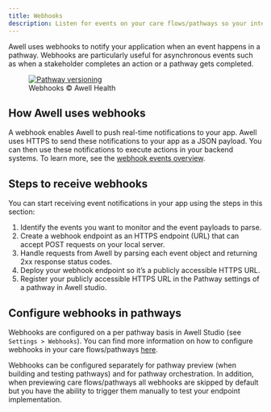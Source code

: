 ```yaml
---
title: Webhooks
description: Listen for events on your care flows/pathways so your integration can automatically trigger reactions.
---
```


Awell uses webhooks to notify your application when an event happens in a pathway. Webhooks are particularly useful for asynchronous events such as when a stakeholder completes an action or a pathway gets completed.

<figure className="w-full flex flex-col justify-center text-center">
  <a
    href="https://res.cloudinary.com/da7x4rzl4/image/upload/v1651756063/Developer%20portal/Webhooks_diagram.png"
    target="_blank"
    className="custom-link"
  >
    <img
      src="https://res.cloudinary.com/da7x4rzl4/image/upload/v1651756063/Developer%20portal/Webhooks_diagram.png"
      alt="Pathway versioning"
      className="w-full sm:w-10/12 mx-auto p-4 bg-white rounded-lg"
    />
  </a>
  <figcaption className="dark:text-slate-400 pt-1">
    Webhooks © Awell Health
  </figcaption>
</figure>

## How Awell uses webhooks

A webhook enables Awell to push real-time notifications to your app. Awell uses HTTPS to send these notifications to your app as a JSON payload. You can then use these notifications to execute actions in your backend systems. To learn more, see the [webhook events overview](/awell-orchestration/developer-tools/webhooks/events-overview).

## Steps to receive webhooks

You can start receiving event notifications in your app using the steps in this section:

1. Identify the events you want to monitor and the event payloads to parse.
2. Create a webhook endpoint as an HTTPS endpoint (URL) that can accept POST requests on your local server.
3. Handle requests from Awell by parsing each event object and returning 2xx response status codes.
4. Deploy your webhook endpoint so it’s a publicly accessible HTTPS URL.
5. Register your publicly accessible HTTPS URL in the Pathway settings of a pathway in Awell studio.

## Configure webhooks in pathways

Webhooks are configured on a per pathway basis in Awell Studio (see `Settings > Webhooks`). You can find more information on how to configure webhooks in your care flows/pathways [here](https://help.awellhealth.com/en/articles/6103339-configure-a-webhook).

Webhooks can be configured separately for pathway preview (when building and testing pathways) and for pathway orchestration. In addition, when previewing care flows/pathways all webhooks are skipped by default but you have the ability to trigger them manually to test your endpoint implementation.
